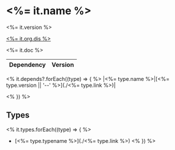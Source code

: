 
<div className='flex items-center'>

# <%= it.name %>

<span className='ml-2 mt-2 tracking-wider border border-blue-600 nx-bg-primary-100 nx-text-primary-600 font-mono font-semibold text-sm px-3 py-1 rounded-md'><%= it.version %></span>
</div>

<p className='text-3xl border-t font-bold mt-2 pt-2'><a href='<%= it.org.uri %>' className='text-gray-500 hover:text-gray-700 hover:underline'> <%= it.org.dis %> </a> </p>


<%= it.doc %>

|Dependency|Version|
|---|---|
<% it.depends?.forEach((type) => { %>
|<%= type.name %>|[<%= type.version || '--' %>](./<%= type.link %>)|

<% }) %>

## Types

<div className={classes.typeList}>

<% it.types.forEach((type) => { %>
- [<%= type.typename %>](./<%= type.link %>)
<% }) %>

</div>
